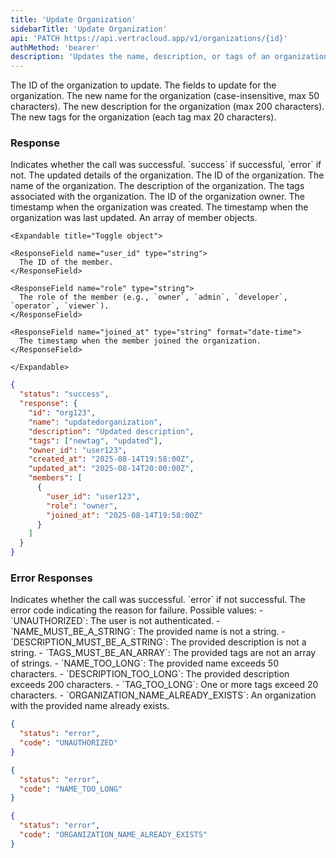 ```yaml
---
title: 'Update Organization'
sidebarTitle: 'Update Organization'
api: 'PATCH https://api.vertracloud.app/v1/organizations/{id}'
authMethod: 'bearer'
description: 'Updates the name, description, or tags of an organization.'
---
```


<ParamField path="id" type="string" required>
  The ID of the organization to update.
</ParamField>

<ParamField body="updates" type="object">
  The fields to update for the organization.

  <Expandable title="Toggle object">

  <ParamField name="name" type="string">
    The new name for the organization (case-insensitive, max 50 characters).
  </ParamField>

  <ParamField name="description" type="string">
    The new description for the organization (max 200 characters).
  </ParamField>

  <ParamField name="tags" type="array">
    The new tags for the organization (each tag max 20 characters).
  </ParamField>

  </Expandable>
</ParamField>

### Response

<ResponseField name="status" type="string">
  Indicates whether the call was successful. `success` if successful, `error` if not.
</ResponseField>

<ResponseField name="response" type="object">
  The updated details of the organization.

  <Expandable title="Toggle object">

  <ResponseField name="id" type="string">
    The ID of the organization.
  </ResponseField>

  <ResponseField name="name" type="string">
    The name of the organization.
  </ResponseField>

  <ResponseField name="description" type="string">
    The description of the organization.
  </ResponseField>

  <ResponseField name="tags" type="array">
    The tags associated with the organization.
  </ResponseField>

  <ResponseField name="owner_id" type="string">
    The ID of the organization owner.
  </ResponseField>

  <ResponseField name="created_at" type="string" format="date-time">
    The timestamp when the organization was created.
  </ResponseField>

  <ResponseField name="updated_at" type="string" format="date-time">
    The timestamp when the organization was last updated.
  </ResponseField>

  <ResponseField name="members" type="array">
    An array of member objects.

    <Expandable title="Toggle object">

    <ResponseField name="user_id" type="string">
      The ID of the member.
    </ResponseField>

    <ResponseField name="role" type="string">
      The role of the member (e.g., `owner`, `admin`, `developer`, `operator`, `viewer`).
    </ResponseField>

    <ResponseField name="joined_at" type="string" format="date-time">
      The timestamp when the member joined the organization.
    </ResponseField>

    </Expandable>
  </ResponseField>

  </Expandable>
</ResponseField>

<ResponseExample>

```json Response
{
  "status": "success",
  "response": {
    "id": "org123",
    "name": "updatedorganization",
    "description": "Updated description",
    "tags": ["newtag", "updated"],
    "owner_id": "user123",
    "created_at": "2025-08-14T19:58:00Z",
    "updated_at": "2025-08-14T20:00:00Z",
    "members": [
      {
        "user_id": "user123",
        "role": "owner",
        "joined_at": "2025-08-14T19:58:00Z"
      }
    ]
  }
}
```

</ResponseExample>

### Error Responses

<ResponseField name="status" type="string">
  Indicates whether the call was successful. `error` if not successful.
</ResponseField>

<ResponseField name="code" type="string">
  The error code indicating the reason for failure. Possible values:
  - `UNAUTHORIZED`: The user is not authenticated.
  - `NAME_MUST_BE_A_STRING`: The provided name is not a string.
  - `DESCRIPTION_MUST_BE_A_STRING`: The provided description is not a string.
  - `TAGS_MUST_BE_AN_ARRAY`: The provided tags are not an array of strings.
  - `NAME_TOO_LONG`: The provided name exceeds 50 characters.
  - `DESCRIPTION_TOO_LONG`: The provided description exceeds 200 characters.
  - `TAG_TOO_LONG`: One or more tags exceed 20 characters.
  - `ORGANIZATION_NAME_ALREADY_EXISTS`: An organization with the provided name already exists.
</ResponseField>

<ResponseExample>

```json Error Response (403)
{
  "status": "error",
  "code": "UNAUTHORIZED"
}
```

```json Error Response (400)
{
  "status": "error",
  "code": "NAME_TOO_LONG"
}
```

```json Error Response (400)
{
  "status": "error",
  "code": "ORGANIZATION_NAME_ALREADY_EXISTS"
}
```

</ResponseExample>